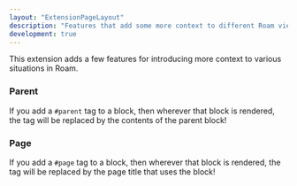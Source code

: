```yaml
---
layout: "ExtensionPageLayout"
description: "Features that add some more context to different Roam views!"
development: true
---
```


This extension adds a few features for introducing more context to various situations in Roam.

### Parent

If you add a `#parent` tag to a block, then wherever that block is rendered, the tag will be replaced by the contents of the parent block!

### Page

If you add a `#page` tag to a block, then wherever that block is rendered, the tag will be replaced by the page title that uses the block!
